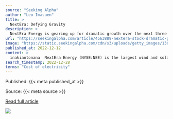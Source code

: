 ```yaml
---
source: "Seeking Alpha"
author: "Leo Imasuen"
title: >
  NextEra: Defying Gravity
description: >
  NextEra Energy is gearing up for dramatic growth over the next three years. Click here to read my recommendation on NEE stock.
url: "https://seekingalpha.com/article/4563889-nextera-stock-dramatic-growth-likely-three-years"
image: "https://static.seekingalpha.com/cdn/s3/uploads/getty_images/1301243910/image_1301243910.jpg?io=getty-c-w750"
published_at: 2022-12-12
content: >
  inakiantonana  NextEra Energy (NYSE:NEE) is the largest wind and solar energy producer in the world. The company currently has 63 GW in energy-generating assets and is the owner of Florida Power &amp… [+5498 chars]
search_timestamp: 2022-12-28
terms: "Cost of electricity"
---
```



Published: {{< meta published_at >}}


Source: {{< meta source >}}


[Read full article]({{< meta url >}}){target='_blank'}



![](`r rmarkdown::metadata$image[1]`)
